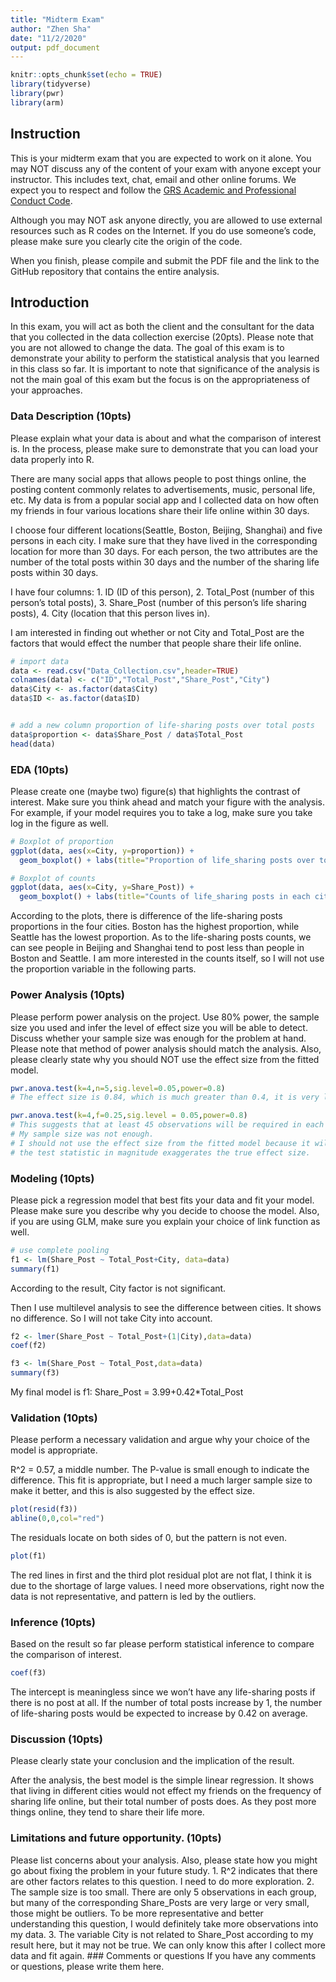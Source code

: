 ```yaml
---
title: "Midterm Exam"
author: "Zhen Sha"
date: "11/2/2020"
output: pdf_document
---
```


```r
knitr::opts_chunk$set(echo = TRUE)
library(tidyverse)
library(pwr)
library(arm)
```

## Instruction

This is your midterm exam that you are expected to work on it alone.  You may NOT  discuss any of the content of your exam with anyone except your instructor. This includes text, chat, email and other online forums.  We expect you to respect and follow the [GRS Academic and Professional Conduct Code](http://www.bu.edu/cas/files/2017/02/GRS-Academic-Conduct-Code-Final.pdf). 

Although you may NOT ask anyone directly, you are allowed to use external resources such as R codes on the Internet.  If you do use someone's code, please make sure you clearly cite the origin of the code.

When you finish, please compile and submit the PDF file and the link to the GitHub repository that contains the entire analysis.


## Introduction

In this exam, you will act as both the client and the consultant for the data that you collected in the data collection exercise (20pts).  Please note that you are not allowed to change the data.  The goal of this exam is to demonstrate your ability to perform the statistical analysis that you learned in this class so far.  It is important to note that significance of the analysis is not the main goal of this exam but the focus is on the appropriateness of your approaches.

### Data Description (10pts)

Please explain what your data is about and what the comparison of interest is.  In the process, please make sure to demonstrate that you can load your data properly into R.

There are many social apps that allows people to post things online, the posting content commonly relates to advertisements, music, personal life, etc.
My data is from a popular social app and I collected data on how often my friends in four various locations share their life online within 30 days.

I choose four different locations(Seattle, Boston, Beijing, Shanghai) and five persons in each city. I make sure that they have lived in the corresponding location for more than 30 days. For each person, the two attributes are the number of the total posts within 30 days and the number of the sharing life posts within 30 days.

I have four columns: 
1. ID (ID of this person), 
2. Total_Post (number of this person's total posts), 
3. Share_Post (number of this person's life sharing posts), 
4. City (location that this person lives in).

I am interested in finding out whether or not City and Total_Post are the factors that would effect the number that people share their life online.

```r
# import data
data <- read.csv("Data_Collection.csv",header=TRUE)
colnames(data) <- c("ID","Total_Post","Share_Post","City")
data$City <- as.factor(data$City)
data$ID <- as.factor(data$ID)


# add a new column proportion of life-sharing posts over total posts
data$proportion <- data$Share_Post / data$Total_Post
head(data)
```

### EDA (10pts)

Please create one (maybe two) figure(s) that highlights the contrast of interest.  Make sure you think ahead and match your figure with the analysis.  For example, if your model requires you to take a log, make sure you take log in the figure as well.

```r
# Boxplot of proportion
ggplot(data, aes(x=City, y=proportion)) + 
  geom_boxplot() + labs(title="Proportion of life_sharing posts over total posts in each city",x="Cities", y = "Proportions")

# Boxplot of counts
ggplot(data, aes(x=City, y=Share_Post)) + 
  geom_boxplot() + labs(title="Counts of life_sharing posts in each city",x="Cities", y = "Counts")
```

According to the plots, there is difference of the life-sharing posts proportions in the four cities. Boston has the highest proportion, while Seattle has the lowest proportion. 
As to the life-sharing posts counts, we can see people in Beijing and Shanghai tend to post less than people in Boston and Seattle.
I am more interested in the counts itself, so I will not use the proportion variable in the following parts.


### Power Analysis (10pts)

Please perform power analysis on the project.  Use 80% power, the sample size you used and infer the level of effect size you will be able to detect.  Discuss whether your sample size was enough for the problem at hand.  Please note that method of power analysis should match the analysis.  Also, please clearly state why you should NOT use the effect size from the fitted model.

```r
pwr.anova.test(k=4,n=5,sig.level=0.05,power=0.8)
# The effect size is 0.84, which is much greater than 0.4, it is very large.

pwr.anova.test(k=4,f=0.25,sig.level = 0.05,power=0.8)
# This suggests that at least 45 observations will be required in each group.
# My sample size was not enough.
# I should not use the effect size from the fitted model because it will lead to the M-Type error, 
# the test statistic in magnitude exaggerates the true effect size.
```


### Modeling (10pts)

Please pick a regression model that best fits your data and fit your model.  Please make sure you describe why you decide to choose the model. Also, if you are using GLM, make sure you explain your choice of link function as well.
```r
# use complete pooling
f1 <- lm(Share_Post ~ Total_Post+City, data=data)
summary(f1)

```
According to the result, City factor is not significant.

Then I use multilevel analysis to see the difference between cities. 
It shows no difference. So I will not take City into account.

```r
f2 <- lmer(Share_Post ~ Total_Post+(1|City),data=data)
coef(f2)
```
```r
f3 <- lm(Share_Post ~ Total_Post,data=data)
summary(f3)
```

My final model is f1: Share_Post = 3.99+0.42*Total_Post

### Validation (10pts)

Please perform a necessary validation and argue why your choice of the model is appropriate.  

R^2 = 0.57, a middle number.
The P-value is small enough to indicate the difference.
This fit is appropriate, but I need a much larger sample size to make it better, and this is also suggested by the effect size.
```r
plot(resid(f3))
abline(0,0,col="red")
```
The residuals locate on both sides of 0, but the pattern is not even.

```r
plot(f1)
```
The red lines in first and the third plot residual plot are not flat, I think it is due to the shortage of large values.
I need more observations, right now the data is not representative, and pattern is led by the outliers.

### Inference (10pts)

Based on the result so far please perform statistical inference to compare the comparison of interest.

```r
coef(f3)
```
The intercept is meaningless since we won't have any life-sharing posts if there is no post at all.
If the number of total posts increase by 1, the number of life-sharing posts would be expected to increase by 0.42 on average.


### Discussion (10pts)

Please clearly state your conclusion and the implication of the result.

After the analysis, the best model is the simple linear regression. It shows that living in different cities would not effect my friends on the frequency of sharing life online, but their total number of posts does. As they post more things online, they tend to share their life more.

### Limitations and future opportunity. (10pts)

Please list concerns about your analysis.  Also, please state how you might go about fixing the problem in your future study.
1. R^2 indicates that there are other factors relates to this question. I need to do more exploration.
2. The sample size is too small. There are only 5 observations in each group, but many of the corresponding Share_Posts are very large or very small, those might be     outliers. To be more representative and better understanding this question, I would definitely take more observations into my data.
3. The variable City is not related to Share_Post according to my result here, but it may not be true. We can only know this after I collect more data and fit again.
### Comments or questions
If you have any comments or questions, please write them here.


